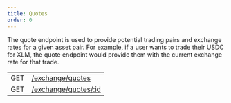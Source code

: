 ```yaml
---
title: Quotes
order: 0
---
```



The quote endpoint is used to provide potential trading pairs and exchange rates for a given asset pair. For example, if a user wants to trade their USDC for XLM, the quote endpoint would provide them with the current exchange rate for that trade.

<EndpointsTable title="Endpoints">

| | |
| --- | --------------------- |
| GET | [/exchange/quotes](../get-quotes.api.mdx) |
| GET | [/exchange/quotes/:id](../get-quote.api.mdx) |

</EndpointsTable>
